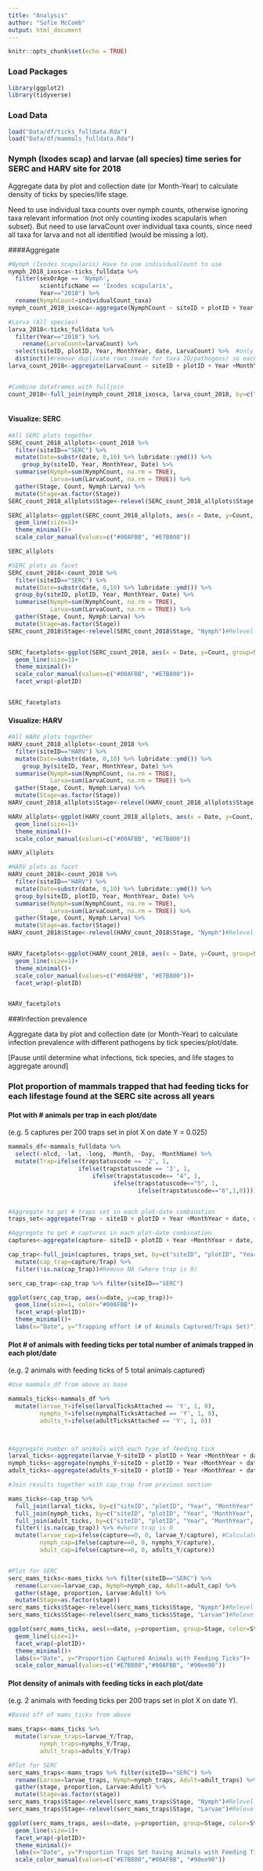 ```yaml
---
title: "Analysis"
author: "Sofie McComb"
output: html_document
---
```


```r
knitr::opts_chunk$set(echo = TRUE)
```

### Load Packages

```r
library(ggplot2)
library(tidyverse)
```


### Load Data

```r

load("Data/df/ticks_fulldata.Rda")
load("Data/df/mammals_fulldata.Rda")

```


### Nymph (Ixodes scap) and larvae (all species) time series for SERC and HARV site for 2018

Aggregate data by plot and collection date (or Month-Year) to calculate density of ticks by species/life stage. 

Need to use individual taxa counts over nymph counts, otherwise ignoring taxa relevant information (not only counting ixodes scapularis when subset). But need to use larvaCount over individual taxa counts, since need all taxa for larva and not all identified (would be missing a lot).

####Aggregate

```r


#Nymph (Ixodes scapularis) Have to use individualCount to use 
nymph_2018_ixosca<-ticks_fulldata %>% 
  filter(sexOrAge == 'Nymph',
         scientificName == 'Ixodes scapularis',
         Year=="2018") %>% 
  rename(NymphCount=individualCount_taxa)
nymph_count_2018_ixosca<-aggregate(NymphCount ~ siteID + plotID + Year +MonthYear + date, data=nymph_2018_ixosca, FUN=sum)

#Larva (All species)
larva_2018<-ticks_fulldata %>% 
  filter(Year=="2018") %>% 
    rename(LarvaCount=larvaCount) %>% 
  select(siteID, plotID, Year, MonthYear, date, LarvaCount) %>%  #only necessary columns before remove duplicates so count is accurate
  distinct()#remove duplicate rows (made for taxa ID/pathogens) so each observation only count once
larva_count_2018<-aggregate(LarvaCount ~ siteID + plotID + Year +MonthYear + date, data=larva_2018, FUN=sum) #Aggregate just remove 2 rows with NA value


#Combine dataframes with fulljoin
count_2018<-full_join(nymph_count_2018_ixosca, larva_count_2018, by=c("siteID", "plotID", "Year", "MonthYear", "date")) 



```

#### Visualize: SERC
```r

#All SERC plots together
SERC_count_2018_allplots<-count_2018 %>% 
  filter(siteID=="SERC") %>% 
  mutate(Date=substr(date, 0,10) %>% lubridate::ymd()) %>% 
    group_by(siteID, Year, MonthYear, Date) %>% 
  summarise(Nymph=sum(NymphCount, na.rm = TRUE),
            Larva=sum(LarvaCount, na.rm = TRUE)) %>% 
  gather(Stage, Count, Nymph:Larva) %>% 
  mutate(Stage=as.factor(Stage))
SERC_count_2018_allplots$Stage<-relevel(SERC_count_2018_allplots$Stage, "Nymph")#Relevel so nymph first in legend

SERC_allplots<-ggplot(SERC_count_2018_allplots, aes(x = Date, y=Count, group=Stage, color=Stage)) + 
  geom_line(size=1)+
  theme_minimal()+
  scale_color_manual(values=c("#00AFBB", "#E7B800"))

SERC_allplots


```

```r

#SERC plots as facet
SERC_count_2018<-count_2018 %>% 
  filter(siteID=="SERC") %>% 
  mutate(Date=substr(date, 0,10) %>% lubridate::ymd()) %>% 
  group_by(siteID, plotID, Year, MonthYear, Date) %>% 
  summarise(Nymph=sum(NymphCount, na.rm = TRUE),
            Larva=sum(LarvaCount, na.rm = TRUE)) %>% 
  gather(Stage, Count, Nymph:Larva) %>% 
  mutate(Stage=as.factor(Stage))
SERC_count_2018$Stage<-relevel(SERC_count_2018$Stage, "Nymph")#Relevel so nymph first in legend


SERC_facetplots<-ggplot(SERC_count_2018, aes(x = Date, y=Count, group=Stage, color=Stage)) + 
  geom_line(size=1)+
  theme_minimal()+
  scale_color_manual(values=c("#00AFBB", "#E7B800"))+
  facet_wrap(~plotID)


SERC_facetplots


```

#### Visualize: HARV

```r

#All HARV plots together
HARV_count_2018_allplots<-count_2018 %>% 
  filter(siteID=="HARV") %>% 
  mutate(Date=substr(date, 0,10) %>% lubridate::ymd()) %>% 
    group_by(siteID, Year, MonthYear, Date) %>% 
  summarise(Nymph=sum(NymphCount, na.rm = TRUE),
            Larva=sum(LarvaCount, na.rm = TRUE)) %>% 
  gather(Stage, Count, Nymph:Larva) %>% 
  mutate(Stage=as.factor(Stage))
HARV_count_2018_allplots$Stage<-relevel(HARV_count_2018_allplots$Stage, "Nymph")#Relevel so nymph first in legend

HARV_allplots<-ggplot(HARV_count_2018_allplots, aes(x = Date, y=Count, group=Stage, color=Stage)) + 
  geom_line(size=1)+
  theme_minimal()+
  scale_color_manual(values=c("#00AFBB", "#E7B800"))

HARV_allplots


```

```r

#HARV plots as facet
HARV_count_2018<-count_2018 %>% 
  filter(siteID=="HARV") %>% 
  mutate(Date=substr(date, 0,10) %>% lubridate::ymd()) %>% 
  group_by(siteID, plotID, Year, MonthYear, Date) %>% 
  summarise(Nymph=sum(NymphCount, na.rm = TRUE),
            Larva=sum(LarvaCount, na.rm = TRUE)) %>% 
  gather(Stage, Count, Nymph:Larva) %>% 
  mutate(Stage=as.factor(Stage))
HARV_count_2018$Stage<-relevel(HARV_count_2018$Stage, "Nymph")#Relevel so nymph first in legend


HARV_facetplots<-ggplot(HARV_count_2018, aes(x = Date, y=Count, group=Stage, color=Stage)) + 
  geom_line(size=1)+
  theme_minimal()+
  scale_color_manual(values=c("#00AFBB", "#E7B800"))+
  facet_wrap(~plotID)


HARV_facetplots


```






###Infection prevalence

Aggregate data by plot and collection date (or Month-Year) to calculate infection prevalence with different pathogens by tick species/plot/date.

[Pause until determine what infections, tick species, and life stages to aggregate around]



### Plot proportion of mammals trapped that had feeding ticks for each lifestage found at the SERC site across all years

#### Plot with # animals per trap in each plot/date

(e.g. 5 captures per 200 traps set in plot X on date Y = 0.025)

```r

mammals_df<-mammals_fulldata %>% 
  select(-nlcd, -lat, -long, -Month, -Day, -MonthName) %>% 
  mutate(Trap=ifelse(trapstatuscode == '2', 1,
                    ifelse(trapstatuscode == '3', 1,
                        ifelse(trapstatuscode== "4", 1,
                              ifelse(trapstatuscode=="5", 1,
                                     ifelse(trapstatuscode=="6",1,0)))))) #1 should be 0, as well as any others


#Aggregate to get # traps set in each plot-date combination
traps_set<-aggregate(Trap ~ siteID + plotID + Year +MonthYear + date, data=mammals_df, FUN=sum)

#Aggregate to get # captures in each plot-date combination
captures<-aggregate(capture~ siteID + plotID + Year +MonthYear + date, data=mammals_df, FUN=sum)

cap_trap<-full_join(captures, traps_set, by=c("siteID", "plotID", "Year", "MonthYear", "date")) %>% 
  mutate(cap_trap=capture/Trap) %>% 
  filter(!is.na(cap_trap))#Remove NA (where trap is 0)

serc_cap_trap<-cap_trap %>% filter(siteID=="SERC")

ggplot(serc_cap_trap, aes(x=date, y=cap_trap))+
  geom_line(size=1, color="#00AFBB")+
  facet_wrap(~plotID)+
  theme_minimal()+
  labs(x="Date", y="Trapping effort (# of Animals Captured/Traps Set)")


```


#### Plot # of animals with feeding ticks per total number of animals trapped in each plot/date 
(e.g. 2 animals with feeding ticks of 5 total animals captured)

```r

#Use mammals_df from above as base

mammals_ticks<-mammals_df %>% 
  mutate(larvae_Y=ifelse(larvalTicksAttached == 'Y', 1, 0),
         nymphs_Y=ifelse(nymphalTicksAttached == 'Y', 1, 0),
         adults_Y=ifelse(adultTicksAttached == 'Y', 1, 0))



#Aggregate number of animals with each type of feeding tick
larval_ticks<-aggregate(larvae_Y~siteID + plotID + Year +MonthYear + date, data=mammals_ticks, FUN=sum)
nymph_ticks<-aggregate(nymphs_Y~siteID + plotID + Year +MonthYear + date, data=mammals_ticks, FUN=sum)
adult_ticks<-aggregate(adults_Y~siteID + plotID + Year +MonthYear + date, data=mammals_ticks, FUN=sum)

#Join results together with cap_trap from previous section

mams_ticks<-cap_trap %>% 
  full_join(larval_ticks, by=c("siteID", "plotID", "Year", "MonthYear", "date")) %>% 
  full_join(nymph_ticks, by=c("siteID", "plotID", "Year", "MonthYear", "date")) %>% 
  full_join(adult_ticks, by=c("siteID", "plotID", "Year", "MonthYear", "date")) %>% 
  filter(!is.na(cap_trap)) %>% #where trap is 0
  mutate(larvae_cap=ifelse(capture==0, 0, larvae_Y/capture), #Calculate #animals with feeding ticks/#captured
         nymph_cap=ifelse(capture==0, 0, nymphs_Y/capture),
         adult_cap=ifelse(capture==0, 0, adults_Y/capture))


#Plot for SERC
serc_mams_ticks<-mams_ticks %>% filter(siteID=="SERC") %>% 
  rename(Larvae=larvae_cap, Nymph=nymph_cap, Adult=adult_cap) %>% 
  gather(stage, proportion, Larvae:Adult) %>% 
  mutate(Stage=as.factor(stage))
serc_mams_ticks$Stage<-relevel(serc_mams_ticks$Stage, "Nymph")#Relevel so nymph first in legend
serc_mams_ticks$Stage<-relevel(serc_mams_ticks$Stage, "Larvae")#Relevel so Larvae first in legend

ggplot(serc_mams_ticks, aes(x=date, y=proportion, group=Stage, color=Stage))+
  geom_line(size=1)+
  facet_wrap(~plotID)+
  theme_minimal()+
  labs(x="Date", y="Proportion Captured Animals with Feeding Ticks")+
  scale_color_manual(values=c("#E7B800","#00AFBB", "#90ee90"))


```



#### Plot density of animals with feeding ticks in each plot/date
(e.g. 2 animals with feeding ticks per 200 traps set in plot X on date Y).


```r

#Based off of mams_ticks from above

mams_traps<-mams_ticks %>% 
  mutate(larvae_traps=larvae_Y/Trap,
         nymph_traps=nymphs_Y/Trap,
         adult_traps=adults_Y/Trap)

#Plot for SERC
serc_mams_traps<-mams_traps %>% filter(siteID=="SERC") %>% 
  rename(Larvae=larvae_traps, Nymph=nymph_traps, Adult=adult_traps) %>% 
  gather(stage, proportion, Larvae:Adult) %>% 
  mutate(Stage=as.factor(stage))
serc_mams_traps$Stage<-relevel(serc_mams_traps$Stage, "Nymph")#Relevel so nymph first in legend
serc_mams_traps$Stage<-relevel(serc_mams_traps$Stage, "Larvae")#Relevel so Larvae first in legend

ggplot(serc_mams_traps, aes(x=date, y=proportion, group=Stage, color=Stage))+
  geom_line(size=1)+
  facet_wrap(~plotID)+
  theme_minimal()+
  labs(x="Date", y="Proportion Traps Set having Animals with Feeding Ticks")+
  scale_color_manual(values=c("#E7B800","#00AFBB", "#90ee90"))


```



